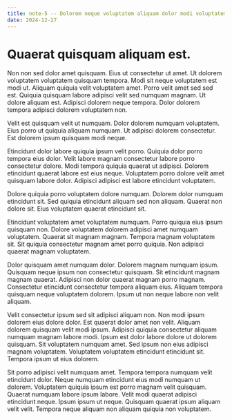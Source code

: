 ```yaml
---
title: note-5 -- Dolorem neque voluptatem aliquam dolor modi voluptatem sit.
date: 2024-12-27
---
```


# Quaerat quisquam aliquam est.

Non non sed dolor amet quisquam. Eius ut consectetur ut amet. Ut dolorem voluptatem voluptatem quisquam tempora. Modi
sit neque voluptatem est modi ut. Aliquam quiquia velit voluptatem amet. Porro velit amet sed sed est. Quiquia quisquam
labore adipisci velit sed numquam magnam. Ut dolore aliquam est. Adipisci dolorem neque tempora. Dolor dolorem tempora
adipisci dolorem voluptatem non.

Velit est quisquam velit ut numquam. Dolor dolorem numquam voluptatem. Eius porro ut quiquia aliquam numquam. Ut
adipisci dolorem consectetur. Est dolorem ipsum quisquam modi neque.

Etincidunt dolor labore quiquia ipsum velit porro. Quiquia dolor porro tempora eius dolor. Velit labore magnam
consectetur labore porro consectetur dolore. Modi tempora quiquia quaerat ut adipisci. Dolorem etincidunt quaerat labore
est eius neque. Voluptatem porro dolore velit amet quisquam labore dolor. Adipisci adipisci est labore etincidunt
voluptatem.

Dolore quiquia porro voluptatem dolore numquam. Dolorem dolor numquam etincidunt sit. Sed quiquia etincidunt aliquam sed
non aliquam. Quaerat non dolore sit. Eius voluptatem quaerat etincidunt sit.

Etincidunt voluptatem amet voluptatem numquam. Porro quiquia eius ipsum quisquam non. Dolore voluptatem dolorem adipisci
amet numquam voluptatem. Quaerat sit magnam magnam. Tempora magnam voluptatem sit. Sit quiquia consectetur magnam amet
porro quiquia. Non adipisci quaerat magnam voluptatem.

Dolor quisquam amet numquam dolor. Dolorem magnam numquam ipsum. Quisquam neque ipsum non consectetur quisquam. Sit
etincidunt magnam magnam quaerat. Adipisci non dolor quaerat magnam porro magnam. Consectetur etincidunt consectetur
tempora aliquam eius. Aliquam tempora quisquam neque voluptatem dolorem. Ipsum ut non neque labore non velit aliquam.

Velit consectetur ipsum sed sit adipisci aliquam non. Non modi ipsum dolorem eius dolore dolor. Est quaerat dolor amet
non velit. Aliquam dolorem quisquam velit modi ipsum. Adipisci quiquia consectetur aliquam numquam magnam labore modi.
Ipsum est dolor labore dolore ut dolorem quisquam. Sit voluptatem numquam amet. Sed ipsum non eius adipisci magnam
voluptatem. Voluptatem voluptatem etincidunt etincidunt sit. Tempora ipsum ut eius dolorem.

Sit porro adipisci velit numquam amet. Tempora tempora numquam velit etincidunt dolor. Neque numquam etincidunt eius
modi numquam ut dolorem. Voluptatem quiquia ipsum est porro magnam velit quisquam. Quaerat numquam labore ipsum labore.
Velit modi quaerat adipisci etincidunt neque. Ipsum ipsum ut neque. Quisquam quaerat ipsum aliquam velit velit. Tempora
neque aliquam non aliquam quiquia non voluptatem.
